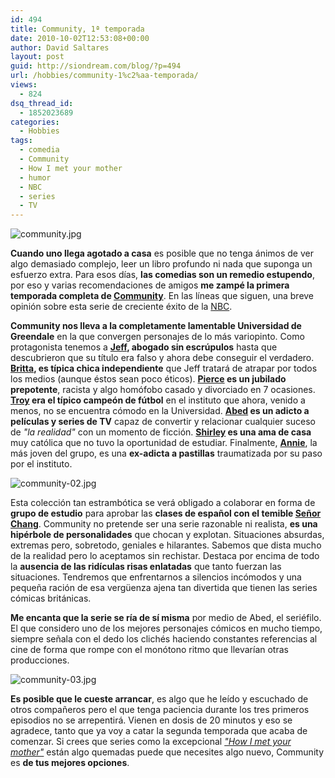 ```yaml
---
id: 494
title: Community, 1ª temporada
date: 2010-10-02T12:53:08+00:00
author: David Saltares
layout: post
guid: http://siondream.com/blog/?p=494
url: /hobbies/community-1%c2%aa-temporada/
views:
  - 824
dsq_thread_id:
  - 1852023689
categories:
  - Hobbies
tags:
  - comedia
  - Community
  - How I met your mother
  - humor
  - NBC
  - series
  - TV
---
```


![community.jpg](/img/wp/community.jpg)

**Cuando uno llega agotado a casa** es posible que no tenga ánimos de ver algo demasiado complejo, leer un libro profundo ni nada que suponga un esfuerzo extra. Para esos días, **las comedias son un remedio estupendo**, por eso y varias recomendaciones de amigos **me zampé la primera temporada completa de [Community](http://www.imdb.com/title/tt1439629/)**. En las líneas que siguen, una breve opinión sobre esta serie de creciente éxito de la [NBC](http://en.wikipedia.org/wiki/NBC).

**Community nos lleva a la completamente lamentable Universidad de Greendale** en la que convergen personajes de lo más variopinto. Como protagonista tenemos a **[Jeff](http://www.imdb.com/name/nm0570364/), abogado sin escrúpulos** hasta que descubrieron que su título era falso y ahora debe conseguir el verdadero. **[Britta](http://www.imdb.com/name/nm1843026/), es típica chica independiente** que Jeff tratará de atrapar por todos los medios (aunque éstos sean poco éticos). **[Pierce](http://www.imdb.com/name/nm0000331/) es un jubilado prepotente**, racista y algo homófobo casado y divorciado en 7 ocasiones. **[Troy](http://www.imdb.com/name/nm2255973/) era el típico campeón de fútbol** en el instituto que ahora, venido a menos, no se encuentra cómodo en la Universidad. **[Abed](http://www.imdb.com/name/nm2209821/) es un adicto a películas y series de TV** capaz de convertir y relacionar cualquier suceso de *"la realidad"* con un momento de ficción. **[Shirley](http://www.imdb.com/name/nm1304328/) es una ama de casa** muy católica que no tuvo la oportunidad de estudiar. Finalmente, [**Annie**](http://www.imdb.com/name/nm1555340/), la más joven del grupo, es una **ex-adicta a pastillas** traumatizada por su paso por el instituto.

![community-02.jpg](/img/wp/community-02.jpg)

Esta colección tan estrambótica se verá obligado a colaborar en forma de **grupo de estudio** para aprobar las **clases de español con el temible [Señor Chang](http://www.imdb.com/name/nm0421822/)**. Community no pretende ser una serie razonable ni realista, **es una hipérbole de personalidades** que chocan y explotan. Situaciones absurdas, extremas pero, sobretodo, geniales e hilarantes. Sabemos que dista mucho de la realidad pero lo aceptamos sin rechistar. Destaca por encima de todo la **ausencia de las ridículas risas enlatadas** que tanto fuerzan las situaciones. Tendremos que enfrentarnos a silencios incómodos y una pequeña ración de esa vergüenza ajena tan divertida que tienen las series cómicas británicas.

**Me encanta que la serie se ría de sí misma** por medio de Abed, el seriéfilo. El que considero uno de los mejores personajes cómicos en mucho tiempo, siempre señala con el dedo los clichés haciendo constantes referencias al cine de forma que rompe con el monótono ritmo que llevarían otras producciones.

![community-03.jpg](/img/wp/community-03.jpg)

**Es posible que le cueste arrancar**, es algo que he leído y escuchado de otros compañeros pero el que tenga paciencia durante los tres primeros episodios no se arrepentirá. Vienen en dosis de 20 minutos y eso se agradece, tanto que ya voy a catar la segunda temporada que acaba de comenzar. Si crees que series como la excepcional [*"How I met your mother"*](http://www.imdb.com/title/tt0460649/) están algo quemadas puede que necesites algo nuevo, Community es **de tus mejores opciones**.